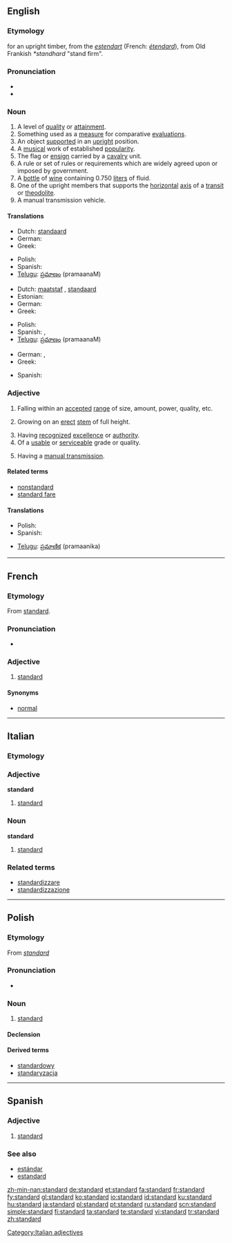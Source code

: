 {{wikipedia|dab=Standard (disambiguation)|Standard}}
{{also|Standard}}
==English==

===Etymology===
{{etyl|enm}} for an upright timber, from the {{etyl|fro}} ''[[estendart]]'' (French: ''[[étendard]]''), from Old Frankish ''*standhard'' "stand firm".

===Pronunciation===
* {{IPA|/ˈstændɚd/}}
* {{audio|En-us-standard.ogg|Audio (US)}}

===Noun===
{{en-noun}}

# A level of [[quality]] or [[attainment]].
# Something used as a [[measure]] for comparative [[evaluation]]s.
# An object [[support]]ed in an [[upright]] position.
# A [[musical]] work of established [[popularity]].
# The flag or [[ensign]] carried by a [[cavalry]] unit.
# A rule or set of rules or requirements which are widely agreed upon or imposed by government.
# A [[bottle]] of [[wine]] containing 0.750 [[liter]]s of fluid.
# One of the upright members that supports the [[horizontal]] [[axis]] of a [[transit]] or [[theodolite]].
# A manual transmission vehicle.

====Translations====
{{trans-top|level of quality}}
* Dutch: [[standaard]]
* German: {{t+|de|Standard|m}}
* Greek: {{t|el|πρότυπο|n|tr=prótipo|sc=Grek}}
{{trans-mid}}
* Polish: {{l|pl|standard}} {{m}}
* Spanish: {{t-|es|estándar|m}}
* [[Telugu]]: [[ప్రమాణం]] (pramaanaM)
{{trans-bottom}}

{{trans-top|something used as a measure}}
* Dutch: [[maatstaf]] {{m}}, [[standaard]]
* Estonian: {{t-|et|norm}}
* German: {{t+|de|Standard|m}}
* Greek: {{t|el|πρότυπο|n|tr=prótipo|sc=Grek}}
{{trans-mid}}
* Polish: {{l|pl|standard}} {{m}}
* Spanish: {{t+|es|modelo|m}}, {{t+|es|patrón|m}}
* [[Telugu]]: [[ప్రమాణం]] (pramaanaM)
{{trans-bottom}}

{{trans-top|a flag or ensign}}
* German: {{t+|de|Banner|n}}, {{t+|de|Standarte|m}}
* Greek: {{t|el|σημαία|f|tr=siméa|sc=Grek}}
{{trans-mid}}
* Spanish: {{t+|es|estandarte|m}}
{{trans-bottom}}

===Adjective===
{{en-adj}}

# Falling within an [[accepted]] [[range]] of size, amount, power, quality, etc.
# {{context|of a tree or shrub}} Growing on an [[erect]] [[stem]] of full height.
# Having [[recognize]]d [[excellence]] or [[authority]].
# Of a [[usable]] or [[serviceable]] grade or quality.
# {{not comparable|of a motor vehicle}} Having a [[manual transmission]].

====Related terms====
* [[nonstandard]]
* [[standard fare]]

====Translations====
{{trans-top|falling within an accepted range}}
* Polish: {{t-|pl|standardowy|m}}
* Spanish: {{t-|es|estándar}}
{{trans-mid}}
* [[Telugu]]: [[ప్రమాణిక]] (pramaanika)
{{trans-bottom}}

----

==French==

===Etymology===
From {{etyl|en|fr}} [[#English|standard]].

===Pronunciation===
* {{audio|Fr-standard.ogg|audio}}

===Adjective===
{{fr-adj}}

# [[#Adjective|standard]]

====Synonyms====
* [[normal#French|normal]]

----
==Italian==

===Etymology===
{{etyl|en|it}}

===Adjective===
'''standard''' {{inv}}

# [[#English|standard]]

===Noun===
'''standard''' {{m|inv}}

# [[#English|standard]]

===Related terms===
*[[standardizzare]]
*[[standardizzazione]]

[[Category:Italian adjectives]]
----

==Polish==

===Etymology===
From {{etyl|en|pl}} ''[[#English|standard]]''

===Pronunciation===
* {{IPA|/ˈs̪t̪an̪d̪art̪/|lang=pl}}

===Noun===
{{infl|pl|noun|g=m}}

# [[#English|standard]]

====Declension====
{{pl-decl-noun
|standard|standardy
|standardu|standardów
|standardowi|standardom
|standard|standardy
|standardem|standardami
|standardzie|standardach
|standardzie|standardy
}}

====Derived terms====
* [[standardowy]]
* [[standaryzacja]]

----

==Spanish==

===Adjective===
{{es-adj|feminine=standard|masculine plural=standardes|feminine plural=standardes}}

# [[standard#English|standard]]

===See also===
* [[estándar]]
* [[estandard]]

[[zh-min-nan:standard]]
[[de:standard]]
[[et:standard]]
[[fa:standard]]
[[fr:standard]]
[[fy:standard]]
[[gl:standard]]
[[ko:standard]]
[[io:standard]]
[[id:standard]]
[[ku:standard]]
[[hu:standard]]
[[ja:standard]]
[[pl:standard]]
[[pt:standard]]
[[ru:standard]]
[[scn:standard]]
[[simple:standard]]
[[fi:standard]]
[[ta:standard]]
[[te:standard]]
[[vi:standard]]
[[tr:standard]]
[[zh:standard]]